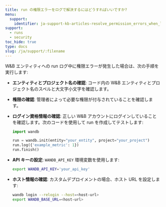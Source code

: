 ```yaml
---
title: run の権限エラーをログで解決するにはどうすればいいですか?
menu:
  support:
    identifier: ja-support-kb-articles-resolve_permission_errors_when_logging_wandb_entity
support:
  - runs
  - security
toc_hide: true
type: docs
slug: /ja/support/:filename
---
```

W&B エンティティへの run ログ中に権限エラーが発生した場合は、次の手順を実行します:

- **エンティティとプロジェクト名の確認**: コード内の W&B エンティティとプロジェクト名のスペルと大文字小文字を確認します。
- **権限の確認**: 管理者によって必要な権限が付与されていることを確認します。
- **ログイン資格情報の確認**: 正しい W&B アカウントにログインしていることを確認します。次のコードを使用して run を作成してテストします:
  
  ```python
  import wandb

  run = wandb.init(entity="your_entity", project="your_project")
  run.log({'example_metric': 1})
  run.finish()
  ```
  
- **API キーの設定**: `WANDB_API_KEY` 環境変数を使用します:
  
  ```bash
  export WANDB_API_KEY='your_api_key'
  ```
  
- **ホスト情報の確認**: カスタムデプロイメントの場合、ホスト URL を設定します:
  
  ```bash
  wandb login --relogin --host=<host-url>
  export WANDB_BASE_URL=<host-url>
  ```